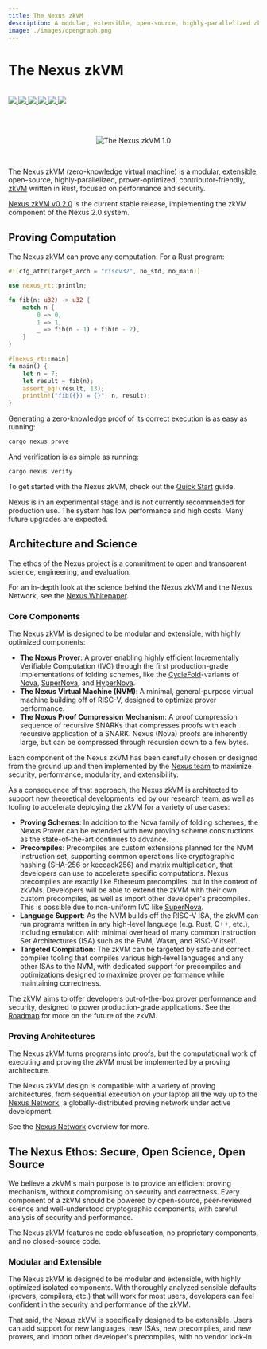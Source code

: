 ```yaml
---
title: The Nexus zkVM
description: A modular, extensible, open-source, highly-parallelized zkVM, written in Rust.
image: ./images/opengraph.png
---
```




# The Nexus zkVM

<br />

<div style={{display: "flex"}}>
    <a href="https://t.me/nexus_zkvm" style={{marginRight: 3}}>
        <img src="https://img.shields.io/endpoint?color=neon&logo=telegram&label=chat&url=https%3A%2F%2Fmogyo.ro%2Fquart-apis%2Ftgmembercount%3Fchat_id%3Dnexus_zkvm"/>
    </a>
    <a href="https://github.com/nexus-xyz/nexus-zkvm/graphs/contributors" style={{marginRight: 3}}>
        <img src="https://img.shields.io/github/contributors/nexus-xyz/nexus-zkvm.svg"/>
    </a>
    <a href="https://twitter.com/NexusLabsHQ" style={{marginRight: 3}}>
        <img src="https://img.shields.io/badge/Twitter-black?logo=x&logoColor=white"/>
    </a>
    <a href="https://nexus.xyz" style={{marginRight: 3}}>
        <img src="https://img.shields.io/static/v1?label=Stage&message=Alpha&color=2BB4AB"/>
    </a>
    <a href="https://github.com/nexus-xyz/nexus-zkvm/blob/main/LICENSE-MIT" style={{marginRight: 3}}>
        <img src="https://img.shields.io/badge/license-MIT-blue"/>
    </a>
    <a href="https://github.com/nexus-xyz/nexus-zkvm/blob/main/LICENSE-APACHE" style={{marginRight: 3}}>
        <img src="https://img.shields.io/badge/license-APACHE-blue"/>
    </a>
</div>

<br /><br />

<p align="center" >
    <Image alt="The Nexus zkVM 1.0" src = "/images/nexus_docs-header.png" width = {800} height = {800} />
</p>

<br />

The Nexus zkVM (zero-knowledge virtual machine) is a modular, extensible, open-source, highly-parallelized, prover-optimized, contributor-friendly, [zkVM](specs/zkvm-overview.mdx) written in Rust, focused on performance and security.

[Nexus zkVM v0.2.0](https://github.com/nexus-xyz/nexus-zkvm/releases/tag/v0.2.0) is the current stable release, implementing the zkVM component of the Nexus 2.0 system.

## Proving Computation

The Nexus zkVM can prove any computation. For a Rust program:

```rust
#![cfg_attr(target_arch = "riscv32", no_std, no_main)]

use nexus_rt::println;

fn fib(n: u32) -> u32 {
    match n {
        0 => 0,
        1 => 1,
        _ => fib(n - 1) + fib(n - 2),
    }
}

#[nexus_rt::main]
fn main() {
    let n = 7;
    let result = fib(n);
    assert_eq!(result, 13);
    println!("fib({}) = {}", n, result);
}
```

Generating a zero-knowledge proof of its correct execution is as easy as running:

```bash
cargo nexus prove
```

And verification is as simple as running:

```bash
cargo nexus verify
```

To get started with the Nexus zkVM, check out the [Quick Start](zkvm/quick-start.mdx) guide.

<Callout type="info" emoji="ℹ️">
  Nexus is in an experimental stage and is not currently recommended for production use. The system has low performance and high costs. Many future upgrades are expected.
</Callout>

## Architecture and Science

The ethos of the Nexus project is a commitment to open and transparent science, engineering, and evaluation.

For an in-depth look at the science behind the Nexus zkVM and the Nexus Network, see the [Nexus Whitepaper](https://nexus-xyz.github.io/assets/nexus_whitepaper.pdf).

### Core Components

The Nexus zkVM is designed to be modular and extensible, with highly optimized components:

- **The Nexus Prover**: A prover enabling highly efficient Incrementally Verifiable Computation (IVC) through the first production-grade implementations of folding schemes, like the [CycleFold](https://eprint.iacr.org/2023/1192.pdf)-variants of [Nova](https://eprint.iacr.org/2021/370), [SuperNova](https://eprint.iacr.org/2022/1758.pdf), and [HyperNova](https://eprint.iacr.org/2023/573.pdf).
- **The Nexus Virtual Machine (NVM)**: A minimal, general-purpose virtual machine building off of RISC-V, designed to optimize prover performance.
- **The Nexus Proof Compression Mechanism**: A proof compression sequence of recursive SNARKs that compresses proofs with each recursive application of a SNARK. Nexus (Nova) proofs are inherently large, but can be compressed through recursion down to a few bytes.

Each component of the Nexus zkVM has been carefully chosen or designed from the ground up and then implemented by the [Nexus team](https://nexus.xyz) to maximize security, performance, modularity, and extensibility.

As a consequence of that approach, the Nexus zkVM is architected to support new theoretical developments led by our research team, as well as tooling to accelerate deploying the zkVM for a variety of use cases:

- **Proving Schemes**: In addition to the Nova family of folding schemes, the Nexus Prover can be extended with new proving scheme constructions as the state-of-the-art continues to advance.
- **Precompiles**: Precompiles are custom extensions planned for the NVM instruction set, supporting common operations like cryptographic hashing (SHA-256 or keccack256) and matrix multiplication, that developers can use to accelerate specific computations. Nexus precompiles are exactly like Ethereum precompiles, but in the context of zkVMs. Developers will be able to extend the zkVM with their own custom precompiles, as well as import other developer's precompiles. This is possible due to non-uniform IVC like [SuperNova](https://eprint.iacr.org/2022/1758.pdf).
- **Language Support**: As the NVM builds off the RISC-V ISA, the zkVM can run programs written in any high-level language (e.g. Rust, C++, etc.), including emulation with minimal overhead of many common Instruction Set Architectures (ISA) such as the EVM, Wasm, and RISC-V itself.
- **Targeted Compilation**: The zkVM can be targeted by safe and correct compiler tooling that compiles various high-level languages and any other ISAs to the NVM, with dedicated support for precompiles and optimizations designed to maximize prover performance while maintaining correctness.

The zkVM aims to offer developers out-of-the-box prover performance and security, designed to power production-grade applications. See the [Roadmap](specs/roadmap.mdx) for more on the future of the zkVM.

### Proving Architectures

The Nexus zkVM turns programs into proofs, but the computational work of executing and proving the zkVM must be implemented by a proving architecture.

The Nexus zkVM design is compatible with a variety of proving architectures, from sequential execution on your laptop all the way up to the [Nexus Network](network.mdx), a globally-distributed proving network under active development.

See the [Nexus Network](network.mdx) overview for more.

## The Nexus Ethos: Secure, Open Science, Open Source

We believe a zkVM's main purpose is to provide an efficient proving mechanism, without compromising on security and correctness. Every component of a zkVM should be powered by open-source, peer-reviewed science and well-understood cryptographic components, with careful analysis of security and performance.

The Nexus zkVM features no code obfuscation, no proprietary components, and no closed-source code.

### Modular and Extensible

The Nexus zkVM is designed to be modular and extensible, with highly optimized isolated components. With thoroughly analyzed sensible defaults (provers, compilers, etc.) that will work for most users, developers can feel confident in the security and performance of the zkVM.

That said, the Nexus zkVM is specifically designed to be extensible. Users can add support for new languages, new ISAs, new precompiles, and new provers, and import other developer's precompiles, with no vendor lock-in.
